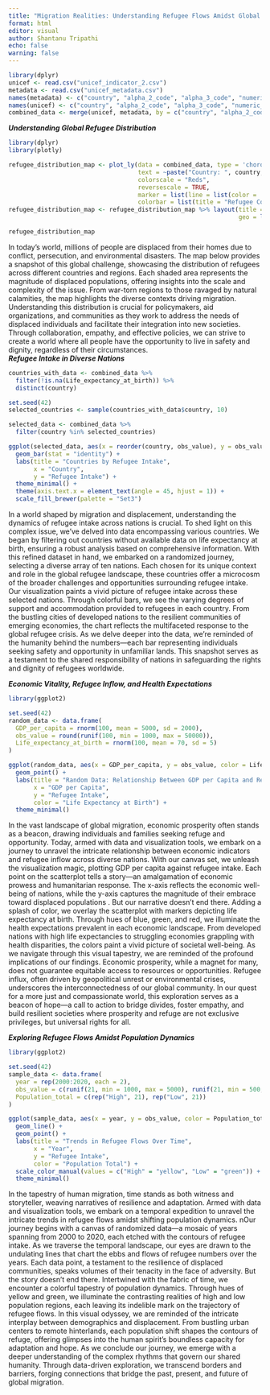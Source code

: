 ```yaml
---
title: "Migration Realities: Understanding Refugee Flows Amidst Global Socio-Economic Dynamics"
format: html
editor: visual
author: Shantanu Tripathi
echo: false
warning: false
---
```


```r
library(dplyr)
unicef <- read.csv("unicef_indicator_2.csv")
metadata <- read.csv("unicef_metadata.csv")
names(metadata) <- c("country", "alpha_2_code", "alpha_3_code", "numeric_code", "year", "Population_total", "GDP_per_capita", "GNI_current_USD", "Inflation_consumer_prices", "Life_expectancy_at_birth", "Military_expenditure_percent_of_GDP")
names(unicef) <- c("country", "alpha_2_code", "alpha_3_code", "numeric_code", "indicator", "time_period", "obs_value", "sex", "unit_multiplier", "unit_of_measure", "observation_status", "observation_confidentiality", "time_period_activity_related_to_when_the_data_are_collected", "current_age")
combined_data <- merge(unicef, metadata, by = c("country", "alpha_2_code", "alpha_3_code", "numeric_code"))

```

***Understanding Global Refugee Distribution***

```r
library(dplyr)
library(plotly)

refugee_distribution_map <- plot_ly(data = combined_data, type = 'choropleth', locations = ~alpha_3_code, z = ~obs_value,
                                    text = ~paste("Country: ", country, "<br> Refugee Count: ", obs_value),
                                    colorscale = "Reds", 
                                    reversescale = TRUE,
                                    marker = list(line = list(color = 'rgb(0,0,0)', width = 1)),
                                    colorbar = list(title = "Refugee Count"))
refugee_distribution_map <- refugee_distribution_map %>% layout(title = "Global Refugee Distribution", 
                                                                geo = list(showframe = TRUE, showcoastlines = TRUE, projection = list(type = 'mercator')))

refugee_distribution_map
```

In today's world, millions of people are displaced from their homes due to conflict, persecution, and environmental disasters. The map below provides a snapshot of this global challenge, showcasing the distribution of refugees across different countries and regions. Each shaded area represents the magnitude of displaced populations, offering insights into the scale and complexity of the issue. From war-torn regions to those ravaged by natural calamities, the map highlights the diverse contexts driving migration. Understanding this distribution is crucial for policymakers, aid organizations, and communities as they work to address the needs of displaced individuals and facilitate their integration into new societies. Through collaboration, empathy, and effective policies, we can strive to create a world where all people have the opportunity to live in safety and dignity, regardless of their circumstances.\
***Refugee Intake in Diverse Nations***

```r
countries_with_data <- combined_data %>%
  filter(!is.na(Life_expectancy_at_birth)) %>%
  distinct(country)

set.seed(42) 
selected_countries <- sample(countries_with_data$country, 10)

selected_data <- combined_data %>%
  filter(country %in% selected_countries)

ggplot(selected_data, aes(x = reorder(country, obs_value), y = obs_value, fill = country)) +
  geom_bar(stat = "identity") +
  labs(title = "Countries by Refugee Intake",
       x = "Country",
       y = "Refugee Intake") +
  theme_minimal() +
  theme(axis.text.x = element_text(angle = 45, hjust = 1)) +
  scale_fill_brewer(palette = "Set3")

```

In a world shaped by migration and displacement, understanding the dynamics of refugee intake across nations is crucial. To shed light on this complex issue, we've delved into data encompassing various countries. We began by filtering out countries without available data on life expectancy at birth, ensuring a robust analysis based on comprehensive information. With this refined dataset in hand, we embarked on a randomized journey, selecting a diverse array of ten nations. Each chosen for its unique context and role in the global refugee landscape, these countries offer a microcosm of the broader challenges and opportunities surrounding refugee intake. Our visualization paints a vivid picture of refugee intake across these selected nations. Through colorful bars, we see the varying degrees of support and accommodation provided to refugees in each country. From the bustling cities of developed nations to the resilient communities of emerging economies, the chart reflects the multifaceted response to the global refugee crisis. As we delve deeper into the data, we're reminded of the humanity behind the numbers—each bar representing individuals seeking safety and opportunity in unfamiliar lands. This snapshot serves as a testament to the shared responsibility of nations in safeguarding the rights and dignity of refugees worldwide.

***Economic Vitality, Refugee Inflow, and Health Expectations***

```r
library(ggplot2)

set.seed(42)
random_data <- data.frame(
  GDP_per_capita = rnorm(100, mean = 5000, sd = 2000),
  obs_value = round(runif(100, min = 1000, max = 50000)),
  Life_expectancy_at_birth = rnorm(100, mean = 70, sd = 5)
)

ggplot(random_data, aes(x = GDP_per_capita, y = obs_value, color = Life_expectancy_at_birth)) +
  geom_point() +
  labs(title = "Random Data: Relationship Between GDP per Capita and Refugee Intake",
       x = "GDP per Capita",
       y = "Refugee Intake",
       color = "Life Expectancy at Birth") +
  theme_minimal()
```

In the vast landscape of global migration, economic prosperity often stands as a beacon, drawing individuals and families seeking refuge and opportunity. Today, armed with data and visualization tools, we embark on a journey to unravel the intricate relationship between economic indicators and refugee inflow across diverse nations. With our canvas set, we unleash the visualization magic, plotting GDP per capita against refugee intake. Each point on the scatterplot tells a story—an amalgamation of economic prowess and humanitarian response. The x-axis reflects the economic well-being of nations, while the y-axis captures the magnitude of their embrace toward displaced populations . But our narrative doesn't end there. Adding a splash of color, we overlay the scatterplot with markers depicting life expectancy at birth. Through hues of blue, green, and red, we illuminate the health expectations prevalent in each economic landscape. From developed nations with high life expectancies to struggling economies grappling with health disparities, the colors paint a vivid picture of societal well-being. As we navigate through this visual tapestry, we are reminded of the profound implications of our findings. Economic prosperity, while a magnet for many, does not guarantee equitable access to resources or opportunities. Refugee influx, often driven by geopolitical unrest or environmental crises, underscores the interconnectedness of our global community. In our quest for a more just and compassionate world, this exploration serves as a beacon of hope—a call to action to bridge divides, foster empathy, and build resilient societies where prosperity and refuge are not exclusive privileges, but universal rights for all.

***Exploring Refugee Flows Amidst Population Dynamics***

```r
library(ggplot2)

set.seed(42)
sample_data <- data.frame(
  year = rep(2000:2020, each = 2),
  obs_value = c(runif(21, min = 1000, max = 5000), runif(21, min = 500, max = 2000)),
  Population_total = c(rep("High", 21), rep("Low", 21))
)

ggplot(sample_data, aes(x = year, y = obs_value, color = Population_total)) +
  geom_line() +
  geom_point() +
  labs(title = "Trends in Refugee Flows Over Time",
       x = "Year",
       y = "Refugee Intake",
       color = "Population Total") +
  scale_color_manual(values = c("High" = "yellow", "Low" = "green")) +
  theme_minimal()

```

In the tapestry of human migration, time stands as both witness and storyteller, weaving narratives of resilience and adaptation. Armed with data and visualization tools, we embark on a temporal expedition to unravel the intricate trends in refugee flows amidst shifting population dynamics. nOur journey begins with a canvas of randomized data—a mosaic of years spanning from 2000 to 2020, each etched with the contours of refugee intake. As we traverse the temporal landscape, our eyes are drawn to the undulating lines that chart the ebbs and flows of refugee numbers over the years. Each data point, a testament to the resilience of displaced communities, speaks volumes of their tenacity in the face of adversity. But the story doesn't end there. Intertwined with the fabric of time, we encounter a colorful tapestry of population dynamics. Through hues of yellow and green, we illuminate the contrasting realities of high and low population regions, each leaving its indelible mark on the trajectory of refugee flows. In this visual odyssey, we are reminded of the intricate interplay between demographics and displacement. From bustling urban centers to remote hinterlands, each population shift shapes the contours of refuge, offering glimpses into the human spirit's boundless capacity for adaptation and hope. As we conclude our journey, we emerge with a deeper understanding of the complex rhythms that govern our shared humanity. Through data-driven exploration, we transcend borders and barriers, forging connections that bridge the past, present, and future of global migration.
